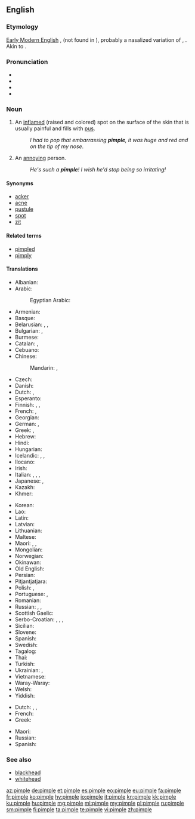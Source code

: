 ==English==
{{wikipedia}}

===Etymology===
[[w:Early Modern English|Early Modern English]] {{m|en|pimple}}, {{m|en|pumple}} (not found in {{etyl|enm|-}}), probably a nasalized variation of {{etyl|ang|en}} {{m|ang|piplian}}, {{m|ang|pyplian||to break out in pimples, show irruptions}}. Akin to {{etyl|ang|-}} {{m|ang|pipliġende||having shingles}}.

===Pronunciation===
* {{enPR|pĭm'p(ə)l}}
* {{IPA|/ˈpɪmp(ə)l/|lang=en}}
* {{audio|En-us-pimple.ogg|Audio (US)|lang=en}}
* {{rhymes|ɪmpəl|lang=en}}

===Noun===
{{en-noun}}

# An [[inflame]]d (raised and colored) spot on the surface of the skin that is usually painful and fills with [[pus]].
#: ''I had to pop that embarrassing '''pimple''', it was huge and red and on the tip of my nose''.
# {{context|slang|lang=en}} An [[annoying]] person.
#: ''He's such a '''pimple'''! I wish he'd stop being so irritating!''

====Synonyms====
* [[acker]] {{qualifier|old Australian slang}}
* [[acne]]
* [[pustule]]
* [[spot]] {{qualifier|UK|slang}}
* [[zit]] {{qualifier|US|slang}}

====Related terms====
* [[pimpled]]
* [[pimply]]

====Translations====
{{trans-top|inflamed spot on the surface of the skin}}
* Albanian: {{t|sq|puçërr}}
* Arabic: {{t|ar|بثرة|f|tr=báṯra}}
*: Egyptian Arabic: {{t|arz|حبة|f|tr=ḥaba|sc=Arab}}
* Armenian: {{t|hy|պզուկ|tr=pəzuk}}
* Basque: {{t-needed|eu}}
* Belarusian: {{t|be|прышч|m|tr=pryšč|sc=Cyrl}}, {{t|be|вугар|m|tr=vúhar|sc=Cyrl}}, {{t|be|вугор|m|tr=vuhór|sc=Cyrl}}
* Bulgarian: {{t+|bg|пъпка|f|tr=pǎ̀pka}}, {{t|bg|пъпчица|f|tr=pǎpčica}}
* Burmese: {{t-needed|my}}
* Catalan: {{t|ca|bua|f}}, {{t|ca|buba|f}}
* Cebuano: {{t|ceb|bugas}}
* Chinese:
*: Mandarin: {{t+|cmn|疙瘩|tr=gēda|sc=Hani}}, {{t+|cmn|丘疹|tr=qiūzhěn|sc=Hani}}
* Czech: {{t|cs|uher|m}}
* Danish: {{t|da|filipens}}
* Dutch: {{t+|nl|puist|f}}, {{t|nl|pukkel}}
* Esperanto: {{t|eo|akno}}
* Finnish: {{t+|fi|näppy}}, {{t+|fi|finni}}, {{t|fi|märkänäppylä}}
* French: {{t+|fr|bouton|m}}, {{t+|fr|pustule|f}}
* Georgian: {{t|ka|მუწუკი|tr=mucuki|sc=Geor}}
* German: {{t+|de|Pickel|m}}, {{t|de|Oas|n}} {{qualifier|Bavaria}}
* Greek: {{t+|el|σπυρί|n|tr=spyri}}, {{t+|el|σπυράκι|n|tr=spyráki}}
* Hebrew: {{t|he|פצעון}}
* Hindi: {{t|hi|मुंहासा|m|tr=munhāsā|sc=Deva}}
* Hungarian: {{t+|hu|pattanás}}
* Icelandic: {{t|is|nabbi|m}}, {{t+|is|bóla|f}}, {{t+|is|graftarbóla|f}}
* Ilocano: {{t|ilo|kamuro}}
* Irish: {{t|ga|goirín|m}}
* Italian: {{t+|it|pustola}}, {{t|it|pustoletta}}, {{t|it|brufolo|m}}, {{t|it|foruncoloso|m}}
* Japanese: {{t+|ja|面皰|tr=にきび, níkibi}}, {{t|ja|丘疹|tr=きゅうしん, kyūshin}}
* Kazakh: {{t|kk|безеу|tr=bezew|sc=Cyrl}}
* Khmer: {{t+|km|មុន|tr=mŭn|sc=Khmr}}
{{trans-mid}}
* Korean: {{t+|ko|여드름|sc=Hang}}
* Lao: {{t-needed|lo}}
* Latin: {{t|la|pustula|f}}
* Latvian: {{t|lv|pūte|f}}
* Lithuanian: {{t|lt|spuogas|m}}
* Maltese: {{t-needed|mt}}
* Maori: {{t|mi|kiritona}}, {{t|mi|para}}, {{t|mi|mariao}}
* Mongolian: {{t|mn|батга|tr=batga|sc=Cyrl}}
* Norwegian: {{t+|no|kvise|c}}
* Okinawan: {{t|ryu|にくん|tr=nikuN}}
* Old English: {{t-needed|ang}}
* Persian: {{t+|fa|جوش|tr=juš}}
* Pitjantjatjara: {{t-needed|pjt}}
* Polish: {{t+|pl|pryszcz|m}}, {{t+|pl|krosta|f}}
* Portuguese: {{t+|pt|borbulha|f}}, {{t+|pt|espinha|f}}
* Romanian: {{t+|ro|coș}}
* Russian: {{t+|ru|прыщ|m|tr=pryšč}}, {{t+|ru|прыщик|m|tr=prýščik}}, {{t+|ru|угорь|m|tr=úgorʹ}}
* Scottish Gaelic: {{t|gd|pluc|m}}
* Serbo-Croatian: {{t|sh|бубуљица|f|sc=Cyrl}}, {{t+|sh|bubuljica|f}}, {{t|sh|пришт|m|sc=Cyrl}}, {{t+|sh|prišt|m}}
* Sicilian: {{t+|scn|brufulu|m}}
* Slovene: {{t|sl|pustula|f}}
* Spanish: {{t+|es|espinilla|f}}
* Swedish: {{t+|sv|finne|c}}
* Tagalog: {{t|tl|tagihawat}}
* Thai: {{t+|th|สิว|tr=sĭw}}
* Turkish: {{t+|tr|sivilce}}
* Ukrainian: {{t|uk|прищ|m|tr=pryšč|sc=Cyrl}}, {{t|uk|вугор|m|tr=vúhor|sc=Cyrl}}
* Vietnamese: {{t|vi|mụn nhọt}}
* Waray-Waray: {{t|war|punggod}}
* Welsh: {{t|cy|tosyn|m}}
* Yiddish: {{t-needed|yi}}
{{trans-bottom}}

{{trans-top|annoying person}}
* Dutch: {{t+|nl|etter|m}}, {{t|nl|puistenkop|m}}, {{t+|nl|ellendeling|m}}
* French: {{t+|fr|casse-couilles|m}}
* Greek: {{t|el|κακό σπυρί|n|tr=kako spyri}}
{{trans-mid}}
* Maori: {{t|mi|pōrearea}}
* Russian: {{t+|ru|негодяй|m|tr=negodjáj}}
* Spanish: {{t+|es|pendejo|m}}
{{trans-bottom}}

===See also===
* [[blackhead]]
* [[whitehead]]

[[az:pimple]]
[[de:pimple]]
[[et:pimple]]
[[es:pimple]]
[[eo:pimple]]
[[eu:pimple]]
[[fa:pimple]]
[[fr:pimple]]
[[ko:pimple]]
[[hy:pimple]]
[[io:pimple]]
[[it:pimple]]
[[kn:pimple]]
[[kk:pimple]]
[[ku:pimple]]
[[hu:pimple]]
[[mg:pimple]]
[[ml:pimple]]
[[my:pimple]]
[[pl:pimple]]
[[ru:pimple]]
[[sm:pimple]]
[[fi:pimple]]
[[ta:pimple]]
[[te:pimple]]
[[vi:pimple]]
[[zh:pimple]]